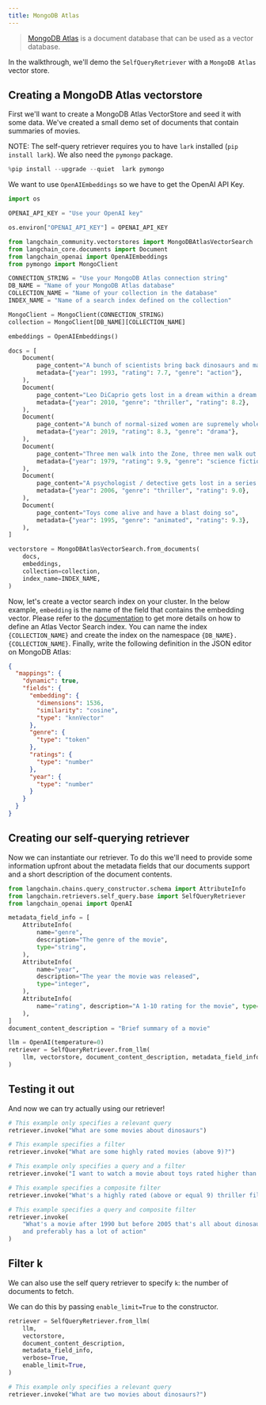 ```yaml
---
title: MongoDB Atlas
---
```


>[MongoDB Atlas](https://www.mongodb.com/) is a document database that can be 
used as a vector database.

In the walkthrough, we'll demo the `SelfQueryRetriever` with a `MongoDB Atlas` vector store.

## Creating a MongoDB Atlas vectorstore
First we'll want to create a MongoDB Atlas VectorStore and seed it with some data. We've created a small demo set of documents that contain summaries of movies.

NOTE: The self-query retriever requires you to have `lark` installed (`pip install lark`). We also need the `pymongo` package.


```python
%pip install --upgrade --quiet  lark pymongo
```

We want to use `OpenAIEmbeddings` so we have to get the OpenAI API Key.


```python
import os

OPENAI_API_KEY = "Use your OpenAI key"

os.environ["OPENAI_API_KEY"] = OPENAI_API_KEY
```


```python
from langchain_community.vectorstores import MongoDBAtlasVectorSearch
from langchain_core.documents import Document
from langchain_openai import OpenAIEmbeddings
from pymongo import MongoClient

CONNECTION_STRING = "Use your MongoDB Atlas connection string"
DB_NAME = "Name of your MongoDB Atlas database"
COLLECTION_NAME = "Name of your collection in the database"
INDEX_NAME = "Name of a search index defined on the collection"

MongoClient = MongoClient(CONNECTION_STRING)
collection = MongoClient[DB_NAME][COLLECTION_NAME]

embeddings = OpenAIEmbeddings()
```


```python
docs = [
    Document(
        page_content="A bunch of scientists bring back dinosaurs and mayhem breaks loose",
        metadata={"year": 1993, "rating": 7.7, "genre": "action"},
    ),
    Document(
        page_content="Leo DiCaprio gets lost in a dream within a dream within a dream within a ...",
        metadata={"year": 2010, "genre": "thriller", "rating": 8.2},
    ),
    Document(
        page_content="A bunch of normal-sized women are supremely wholesome and some men pine after them",
        metadata={"year": 2019, "rating": 8.3, "genre": "drama"},
    ),
    Document(
        page_content="Three men walk into the Zone, three men walk out of the Zone",
        metadata={"year": 1979, "rating": 9.9, "genre": "science fiction"},
    ),
    Document(
        page_content="A psychologist / detective gets lost in a series of dreams within dreams within dreams and Inception reused the idea",
        metadata={"year": 2006, "genre": "thriller", "rating": 9.0},
    ),
    Document(
        page_content="Toys come alive and have a blast doing so",
        metadata={"year": 1995, "genre": "animated", "rating": 9.3},
    ),
]

vectorstore = MongoDBAtlasVectorSearch.from_documents(
    docs,
    embeddings,
    collection=collection,
    index_name=INDEX_NAME,
)
```

Now, let's create a vector search index on your cluster. In the below example, `embedding` is the name of the field that contains the embedding vector. Please refer to the [documentation](https://www.mongodb.com/docs/atlas/atlas-search/field-types/knn-vector) to get more details on how to define an Atlas Vector Search index.
You can name the index `{COLLECTION_NAME}` and create the index on the namespace `{DB_NAME}.{COLLECTION_NAME}`. Finally, write the following definition in the JSON editor on MongoDB Atlas:

```json
{
  "mappings": {
    "dynamic": true,
    "fields": {
      "embedding": {
        "dimensions": 1536,
        "similarity": "cosine",
        "type": "knnVector"
      },
      "genre": {
        "type": "token"
      },
      "ratings": {
        "type": "number"
      },
      "year": {
        "type": "number"
      }
    }
  }
}
```

## Creating our self-querying retriever
Now we can instantiate our retriever. To do this we'll need to provide some information upfront about the metadata fields that our documents support and a short description of the document contents.


```python
from langchain.chains.query_constructor.schema import AttributeInfo
from langchain.retrievers.self_query.base import SelfQueryRetriever
from langchain_openai import OpenAI

metadata_field_info = [
    AttributeInfo(
        name="genre",
        description="The genre of the movie",
        type="string",
    ),
    AttributeInfo(
        name="year",
        description="The year the movie was released",
        type="integer",
    ),
    AttributeInfo(
        name="rating", description="A 1-10 rating for the movie", type="float"
    ),
]
document_content_description = "Brief summary of a movie"
```


```python
llm = OpenAI(temperature=0)
retriever = SelfQueryRetriever.from_llm(
    llm, vectorstore, document_content_description, metadata_field_info, verbose=True
)
```

## Testing it out
And now we can try actually using our retriever!


```python
# This example only specifies a relevant query
retriever.invoke("What are some movies about dinosaurs")
```


```python
# This example specifies a filter
retriever.invoke("What are some highly rated movies (above 9)?")
```


```python
# This example only specifies a query and a filter
retriever.invoke("I want to watch a movie about toys rated higher than 9")
```


```python
# This example specifies a composite filter
retriever.invoke("What's a highly rated (above or equal 9) thriller film?")
```


```python
# This example specifies a query and composite filter
retriever.invoke(
    "What's a movie after 1990 but before 2005 that's all about dinosaurs, \
    and preferably has a lot of action"
)
```

## Filter k

We can also use the self query retriever to specify `k`: the number of documents to fetch.

We can do this by passing `enable_limit=True` to the constructor.


```python
retriever = SelfQueryRetriever.from_llm(
    llm,
    vectorstore,
    document_content_description,
    metadata_field_info,
    verbose=True,
    enable_limit=True,
)
```


```python
# This example only specifies a relevant query
retriever.invoke("What are two movies about dinosaurs?")
```

